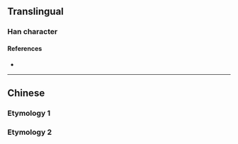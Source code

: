 {{character info/new}}
==Translingual==

===Han character===
{{Han char|rn=102|rad=田|as=03|sn=8|four=|canj=WNO|ids=⿰田久}}

====References====
* {{Han ref|kx=0759.190|dkj=21750|hdz=42530.130|uh=7542|ud=30018}}

----

==Chinese==

===Etymology 1===
{{zh-see|畝|v}}

===Etymology 2===
{{zh-see|㙀|v}}